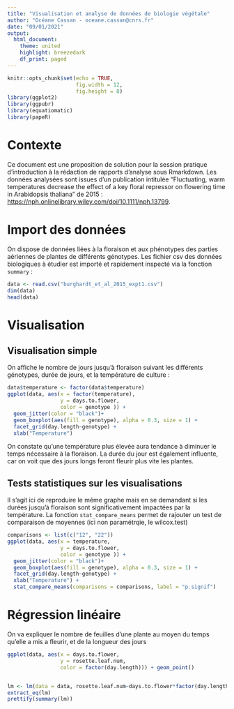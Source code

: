---
title: "Visualisation et analyse de données de biologie végétale"
author: "Océane Cassan - oceane.cassan@cnrs.fr"
date: "09/01/2021"
output:
  html_document:
    theme: united
    highlight: breezedark
    df_print: paged
---

```{r setup, include=FALSE}
knitr::opts_chunk$set(echo = TRUE,
                      fig.width = 12, 
                      fig.height = 8)
library(ggplot2)
library(ggpubr)
library(equatiomatic)
library(papeR)
```

# Contexte

Ce document est une proposition de solution pour la session pratique d'introduction à la rédaction de rapports d'analyse sous Rmarkdown. 
Les données analysées sont issues d'un publication intitulée "Fluctuating, warm temperatures decrease the effect of a key floral repressor on flowering time in Arabidopsis thaliana" de 2015 : <https://nph.onlinelibrary.wiley.com/doi/10.1111/nph.13799>.

# Import des données

On dispose de données liées à la floraison et aux phénotypes des parties aériennes de plantes de différents génotypes.
Les fichier csv des données biologiques à étudier est importé et rapidement inspecté via la fonction ```summary``` :

```{r import}
data <- read.csv("burghardt_et_al_2015_expt1.csv")
dim(data)
head(data)
```
# Visualisation {.tabset .tabset-fade}

## Visualisation simple 

On affiche le nombre de jours jusqu'à floraison suivant les différents génotypes, durée de jours, et la température de culture :

```{r visu, warning=FALSE, message=FALSE}
data$temperature <- factor(data$temperature)
ggplot(data, aes(x = factor(temperature), 
                 y = days.to.flower, 
                 color = genotype )) + 
  geom_jitter(color = "black")+ 
  geom_boxplot(aes(fill = genotype), alpha = 0.3, size = 1) +
  facet_grid(day.length~genotype) + 
  xlab("Temperature")
```

On constate qu'une température plus élevée aura tendance à diminuer le temps nécessaire à la floraison.
La durée du jour est également influente, car on voit que des jours longs feront fleurir plus vite les plantes.

## Tests statistiques sur les visualisations

Il s'agit ici de reproduire le même graphe mais en se demandant si les durées jusqu'à floraison sont significativement impactées par la température. La fonction ```stat_compare_means``` permet de rajouter un test de comparaison de moyennes (ici non paramétrqie, le wilcox.test)


```{r pvalues, warning=F, message=TRUE}

comparisons <- list(c("12", "22"))
ggplot(data, aes(x = temperature, 
                 y = days.to.flower, 
                 color = genotype )) + 
  geom_jitter(color = "black")+ 
  geom_boxplot(aes(fill = genotype), alpha = 0.3, size = 1) +
  facet_grid(day.length~genotype) + 
  xlab("Temperature") + 
  stat_compare_means(comparisons = comparisons, label = "p.signif")
```

# Régression linéaire


On va expliquer le nombre de feuilles d'une plante au moyen du temps qu'elle a mis a fleurir, et de la longueur des jours

```{r message=FALSE, warning=FALSE}
ggplot(data, aes(x = days.to.flower, 
                 y = rosette.leaf.num, 
                 color = factor(day.length))) + geom_point()


lm <- lm(data = data, rosette.leaf.num~days.to.flower*factor(day.length))
extract_eq(lm)
prettify(summary(lm))
```

